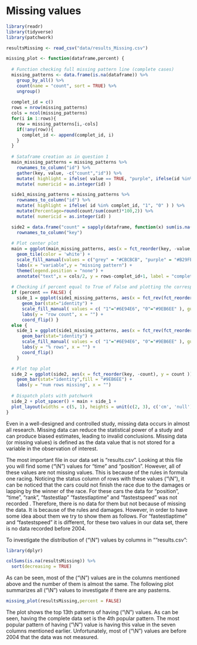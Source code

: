 # Missing values


```r
library(readr)
library(tidyverse)
library(patchwork)

resultsMissing <- read_csv("data/results_Missing.csv")

```

```r
missing_plot <- function(dataframe,percent) {
  
  # Function checking full missing pattern line (complete cases)
  missing_patterns <- data.frame(is.na(dataframe)) %>%
    group_by_all() %>%
    count(name = "count", sort = TRUE) %>%
    ungroup()
  
  complet_id = c()
  rows = nrow(missing_patterns)
  cols = ncol(missing_patterns)
  for(i in 1:rows){
    row = missing_patterns[i,-cols]
    if(!any(row)){
      complet_id <- append(complet_id, i)
    }
  }
  
  # Sataframe creation as in question 1
  main_missing_patterns = missing_patterns %>% 
    rownames_to_column("id") %>% 
    gather(key, value, -c("count","id")) %>% 
    mutate( highlight = ifelse( value == TRUE, "purple", ifelse(id %in% complet_id, "grey_shade", "grey") ) ) %>% 
    mutate( numericid = as.integer(id) )

  side1_missing_patterns = missing_patterns %>% 
    rownames_to_column("id") %>% 
    mutate( highlight = ifelse( id %in% complet_id, "1", "0" ) ) %>%
    mutate(Percentage=round(count/sum(count)*100,2)) %>%
    mutate( numericid = as.integer(id) )

  side2 = data.frame("count" = sapply(dataframe, function(x) sum(is.na(x)))) %>% 
    rownames_to_column("key")
  
  # Plot center plot
  main = ggplot(main_missing_patterns, aes(x = fct_reorder(key, -value, sum) , y = fct_rev(fct_reorder(id, numericid)), fill = highlight)) +
    geom_tile(color = 'white') +
    scale_fill_manual(values = c("grey" = "#CBCBCB", "purple" = "#B29FE1", "grey_shade" = "#B3B3B3")) +
    labs(x = "variable",y = "missing pattern") +
    theme(legend.position = "none") +
    annotate("text",x = cols/2, y = rows-complet_id+1, label = "complete cases",size = 5)
  
  # Checking if percent equal to True of False and plotting the corresponding plot
  if (percent == FALSE) {
    side_1 = ggplot(side1_missing_patterns, aes(x = fct_rev(fct_reorder(id, numericid)), y = count, fill = highlight)) +
      geom_bar(stat="identity") +
      scale_fill_manual( values = c( "1"="#6E94E6", "0"="#9EB6EE" ), guide = FALSE )+
      labs(y = "row count", x = "") +
      coord_flip() } 
  else {
    side_1 = ggplot(side1_missing_patterns, aes(x = fct_rev(fct_reorder(id, numericid)), y = Percentage, fill = highlight)) +
      geom_bar(stat="identity") +
      scale_fill_manual( values = c( "1"="#6E94E6", "0"="#9EB6EE" ), guide = FALSE )+
      labs(y = "% rows", x = "") +
      coord_flip()
    }

  # Plot top plot
  side_2 = ggplot(side2, aes(x = fct_reorder(key, -count), y = count )) +
    geom_bar(stat="identity",fill = "#9EB6EE") +
    labs(y = "num rows missing", x = "")
  
  # Dispatch plots with patchwork
  side_2 + plot_spacer() + main + side_1 +
  plot_layout(widths = c(5, 1), heights = unit(c(2, 3), c('cm', 'null')))
}
```

Even in a well-designed and controlled study, missing data occurs in almost all research. Missing data can reduce the statistical power of a study and can produce biased estimates, leading to invalid conclusions. Missing data (or missing values) is defined as the data value that is not stored for a variable in the observation of interest.

The most important file in our data set is "results.csv". Looking at this file you will find some ("\\N") values for "time" and "position". However, all of these values are not missing values. This is because of the rules in formula one racing. Noticing the status column of rows with these values ("\\N"), it can be noticed that the cars could not finish the race due to the damages or lapping by the winner of the race. For these cars the data for "position", "time", "rank", "fastestlap" "fastestlaptime" and "fastestspeed" was not recorded . Therefore, there is no data for them but not because of missing the data. It is because of the rules and damages. However, in order to have some idea about them we try to show them as follows. For "fastestlaptime" and "fastestspeed" it is different, for these two values in our data set, there is no data recorded before 2004. 

To investigate the distribution of ("\\N") values by columns in ""results.csv":

```r
library(dplyr)

colSums(is.na(resultsMissing)) %>%
  sort(decreasing = TRUE)
```

As can be seen, most of the ("\\N") values are in the columns mentioned above and the number of them is almost the same. The following plot summarizes all ("\\N") values to investigate if there are any pasterns.


```r

missing_plot(resultsMissing,percent = FALSE)

```
The plot shows the top 13th patterns of having ("\\N") values. As can be seen, having the complete data set is the 4th popular pattern. The most popular pattern of having ("\\N") value is having this value in the seven columns mentioned earlier. Unfortunately, most of ("\\N") values are before 2004 that the data was not measured.

